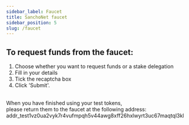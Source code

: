 ```yaml
---
sidebar_label: Faucet
title: SanchoNet faucet
sidebar_position: 5
slug: /faucet
---
```



## To request funds from the faucet:

1. Choose whether you want to request funds or a stake delegation
2. Fill in your details
3. Tick the recaptcha box
4. Click 'Submit'.

<Faucet />

<br />
When you have finished using your test tokens,<br />
please return them to the faucet at the following address:
addr_test1vz0ua2vyk7r4vufmpqh5v44awg8xff26hxlwyrt3uc67maqtql3kl
